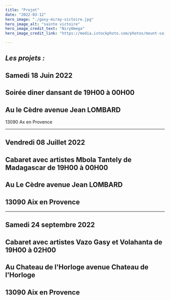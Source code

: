 ```yaml
---
title: "Projet"
date: "2022-03-12"
hero_image: "./gasy-miray-victoire.jpg"
hero_image_alt: "sainte victoire"
hero_image_credit_text: "NiryOmega"
hero_image_credit_link: "https://media.istockphoto.com/photos/mount-sainte-victoire-and-lavender-picture-id952879076?b=1&k=20&m=952879076&s=170667a&w=0&h=h8lG0SY3GCSqdFjICPkkLD9rvUuY6gflQYW_9St38is="

---
```


*Les projets :* 
--- 
 Samedi 18 Juin 2022
---
Soirée diner dansant de 19H00 à 00H00
---
Au  le Cèdre avenue Jean LOMBARD
---
13090 Ax en Provence 

---
Vendredi  08 Juillet 2022
---
Cabaret avec artistes Mbola Tantely de Madagascar de 19H00 à 00H00
---
Au Le Cèdre avenue Jean LOMBARD
---
13090 Aix en Provence
---

---
Samedi 24 septembre 2022
---
Cabaret avec artistes Vazo Gasy et Volahanta de 19H00 à 02H00
---
Au Chateau de l'Horloge avenue Chateau de l'Horloge
---
13090 Aix en Provence
---
